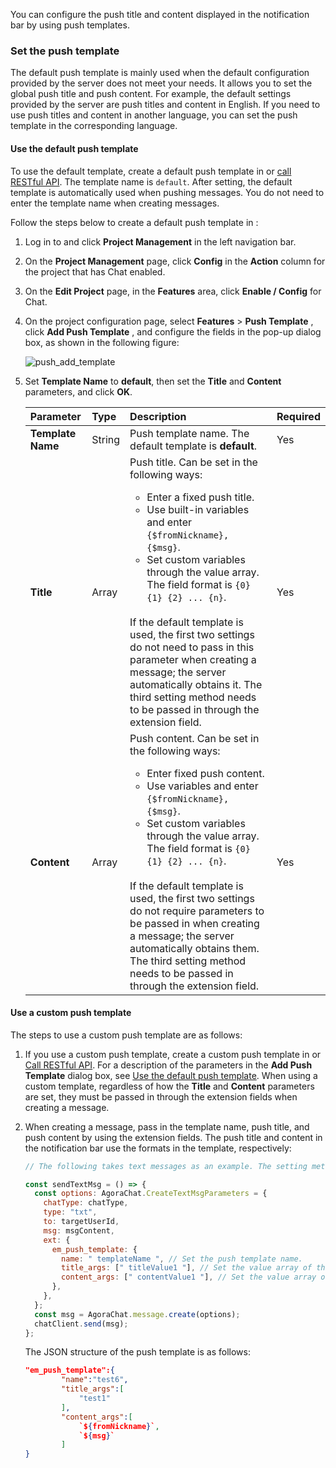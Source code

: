 <PlatformWrapper platform="web">

You can configure the push title and content displayed in the notification bar by using push templates.

### Set the push template

The default push template is mainly used when the default configuration provided by the server does not meet your needs. It allows you to set the global push title and push content. For example, the default settings provided by the server are push titles and content in English. If you need to use push titles and content in another language, you can set the push template in the corresponding language.

#### Use the default push template

To use the default template, create a default push template in <Link to="{{Global.AGORA_CONSOLE_URL}}"><Vg k="CONSOLE" /></Link> or [call RESTful API](../../restful-api/offline-push-configuration). The template name is `default`. After setting, the default template is automatically used when pushing messages. You do not need to enter the template name when creating messages.

Follow the steps below to create a default push template in <Link to="{{Global.AGORA_CONSOLE_URL}}"><Vg k="CONSOLE" /></Link>:

1. Log in to <Link to="{{Global.AGORA_CONSOLE_URL}}"><Vg k="CONSOLE" /></Link> and click **Project Management** in the left navigation bar.
1. On the **Project Management** page, click **Config** in the **Action** column for the project that has Chat enabled.
1. On the **Edit Project** page, in the **Features** area, click **Enable / Config** for Chat.
1. On the project configuration page, select **Features** > **Push Template** , click **Add Push Template** , and configure the fields in the pop-up dialog box, as shown in the following figure:

   ![push_add_template](https://agora-doc.s3.us-east-1.amazonaws.com/images/chat/push_add_template.png)

1. Set **Template Name** to **default**, then set the **Title** and **Content** parameters, and click **OK**.

   | Parameter         | Type   | Description                                                                                                                                                                                                                                                                                                                                                                                                                                                                                                    | Required |
   | :---------------- | :----- | :------------------------------------------------------------------------------------------------------------------------------------------------------------------------------------------------------------------------------------------------------------------------------------------------------------------------------------------------------------------------------------------------------------------------------------------------------------------------------------------------------------- | :------- |
   | **Template Name** | String | Push template name. The default template is **default**.                                                                                                                                                                                                                                                                                                                                                                                                                                                       | Yes      |
   | **Title**         | Array  | Push title. Can be set in the following ways: <ul><li>Enter a fixed push title. </li><li>Use built-in variables and enter `{$fromNickname}, {$msg}`. </li ><li>Set custom variables through the value array. The field format is `{0} {1} {2} ... {n}`. </li></ul><br/>If the default template is used, the first two settings do not need to pass in this parameter when creating a message; the server automatically obtains it. The third setting method needs to be passed in through the extension field. | Yes      |
   | **Content**       | Array  | Push content. Can be set in the following ways: <ul><li>Enter fixed push content. </li><li>Use variables and enter `{$fromNickname}, {$msg}`. </li><li>Set custom variables through the value array. The field format is `{0} {1} {2} ... {n}`. </li></ul><br/>If the default template is used, the first two settings do not require parameters to be passed in when creating a message; the server automatically obtains them. The third setting method needs to be passed in through the extension field.   | Yes      |

#### Use a custom push template

The steps to use a custom push template are as follows:

1. If you use a custom push template, create a custom push template in <Link to="{{Global.AGORA_CONSOLE_URL}}"><Vg k="CONSOLE" /></Link> or [Call RESTful API](../../restful-api/offline-push-configuration?platform=react-native#create-a-push-template). For a description of the parameters in the **Add Push Template** dialog box, see [Use the default push template](#use-the-default-push-template). When using a custom template, regardless of how the **Title** and **Content** parameters are set, they must be passed in through the extension fields when creating a message.

1. When creating a message, pass in the template name, push title, and push content by using the extension fields. The push title and content in the notification bar use the formats in the template, respectively:

   ```javascript
   // The following takes text messages as an example. The setting methods for other types of messages are the same.

   const sendTextMsg = () => {
     const options: AgoraChat.CreateTextMsgParameters = {
       chatType: chatType,
       type: "txt",
       to: targetUserId,
       msg: msgContent,
       ext: {
         em_push_template: {
           name: " templateName ", // Set the push template name.
           title_args: [" titleValue1 "], // Set the value array of the push title in the template. If the push title specified in the template is placeholder data, you can customize the title here; if the specified title is a fixed value, the title will be a fixed value when using this template.
           content_args: [" contentValue1 "], // Set the value array of the pushed content in the template. If the template content specified in the template is placeholder data, you can customize the content here; if the specified content is a fixed value, the content will be a fixed value when the template is used.
         },
       },
     };
     const msg = AgoraChat.message.create(options);
     chatClient.send(msg);
   };
   ```

   The JSON structure of the push template is as follows:

   ```json
   "em_push_template":{
           "name":"test6",
           "title_args":[
               "test1"
           ],
           "content_args":[
               `${fromNickname}`,
               `${msg}`
           ]
   }
   ```

</PlatformWrapper>

